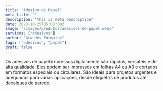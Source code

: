 ```yaml
---
title: "Adesivo de Papel"
meta_title: ""
description: "this is meta description"
date: 2023-10-25T05:00:00Z
image: "/images/produtos/adesivos-de-papel.webp"
servicos: ["Adesivos"]
author: "Grandes Formatos"
tags: ["adesivos", "papel"]
draft: false
---
```


Os adesivos de papel impressos digitalmente são rápidos, versáteis e de alta qualidade. Eles podem ser impressos em folhas A4 ou A3 e cortados em formatos especiais ou circulares. São ideais para projetos urgentes e adequados para várias aplicações, desde etiquetas de produtos até decalques de parede.



<ButtonWhatsapp
  label="ORÇAMENTO PELO WHATSAPP"
  tag="_blank"
  produto="Adesivo de Papel"
  phoneNumber="5567999005557"
/>
